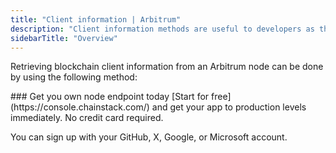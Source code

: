 ---
title: "Client information | Arbitrum"
description: "Client information methods are useful to developers as they allow them to retrieve important information about the client software, network, and node that their application is connected to. This information is critical for building reliable and efficient Arbitrum applications, ensuring compatibility, and monitoring the status and connectivity of the node."
sidebarTitle: "Overview"
---

Retrieving blockchain client information from an Arbitrum node can be done by using the following method:

<CardGroup>
<Card title="web3_clientVersion" href="/api-reference/arbitrum_node_api/client_info/web3_clientVersion" icon="angle-right" iconType="solid" horizontal />
</CardGroup>

<Check>
  ### Get you own node endpoint today
  [Start for free](https://console.chainstack.com/) and get your app to production levels immediately. No credit card required.

  You can sign up with your GitHub, X, Google, or Microsoft account.
</Check>
